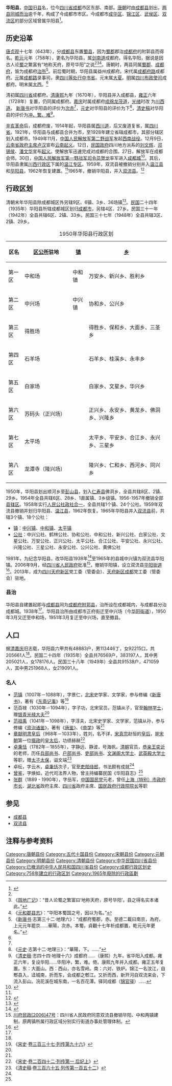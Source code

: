 {{Infobox China County
|county          = 华阳县
|Photo           = <!-- 代表照片 -->
|imagesize       = <!-- 照片尺寸 -->
|Photoname       = <!-- 照片说明 -->
|nickname        = <!-- 简称 -->
|Othername       = <!-- 别称 -->
|Oldname         = 蜀县
|nameorigin      = 地称天府，原号华阳
|map             = <!-- 区县在上级行政区内位置的地图 -->
|mapsize         = <!-- 地图尺寸 -->
|map_caption     = <!-- 地图说明 -->
|mapofstate      = <!-- 所属省级行政区的地理位置 -->
|state           = <!-- 所属省级行政区名 -->
|customimage     = <!-- 自定义图像 适合放置{{Location map}}等内容。-->
 
<!-- 概览 -->
|Belong          = [[四川省|四川省]][[温江专区|温江专区]]
|Types           = [[县|县]]
|admincode       = <!-- 行政区划代码 -->
|founded         = [[唐朝|唐]][[乾元_(唐朝)|乾元]]元年（758年）
|dissolved       = 1965年
|neighbor        = <!-- 毗邻 -->
|seat            = 华阳县中兴镇<ref>今[[双流区|双流区]][[华阳街道|华阳街道]]</ref>
|officerTitle    = <!-- 官衔（默认为“区长”） -->
|officer         = <!-- 首长/区长名字 -->
|officerTitle2   = <!-- 官衔2 -->
|officer2        = <!-- 首长名字2 -->
|division        = 21
|town            = 3
|township        = 18
|subdistrict     = <!-- 街道数 -->
|spirit          = <!-- 城市精神 -->
|dialect         = <!-- 方言 -->
|nation          = <!-- 民族比例 -->
 
<!-- 地理 -->
|coordinate      = <!-- 经纬度 -->
|area_total      = 957
|area_urban      = <!-- 市区总面积（勿带单位：平方千米） -->
|area_builtup    = <!-- 建成区总面积（勿带单位：平方千米） -->
|area land       = <!-- 陆地面积 -->
|area hilly      = <!-- 山地面积 -->  
|area flat       = <!-- 平坦地面积 -->    
|area water      = <!-- 内陆水域面积 -->
|area sea        = <!-- 海域面积 -->
|area beach      = <!-- 沿海滩涂面积 -->
|area shallow    = <!-- 浅海面积 -->
|area deep       = <!-- 深海面积 -->
|elevation       = <!-- 海拔 -->
|L river         = <!-- 最长河流 -->
|L Lakes         = <!-- 最大湖泊 -->
|Coastline       = <!-- 海岸线 -->
|climate         = <!-- 气候类型 -->
|temperature_mean= <!-- 年平均气温 -->
|Precipitation   = <!-- 年降水量 -->
|Sunshine hrs    = <!-- 年日照时数 -->
 
<!-- 人口及经济 -->
|census yr       = 1949
|population_total= 47.1{{r|双流|page=105}}
|Housepop        = <!-- 户籍人口 -->
|Repop           = <!-- 常住人口 -->
|TR              = <!-- 暂住人口 -->
|population_urban= <!-- 市区人口 -->
|population_density= <!-- 人口密度 -->
|density_urban   = <!-- 城区人口密度 -->
|GDP             = <!-- 国内生产总值（勿带单位：元人民币） -->
|GDPPC           = <!-- 人均GDP（勿带单位：元人民币） -->
|GDP as of       = <!-- GDP统计年份 -->
 
<!-- 其他 -->
|time_zone       = UTC+8（[[东八区|东八区]]）
|tree            = <!-- 市树 -->
|flower          = <!-- 市花 -->
|post code       = <!-- 邮政编码 -->
|phone code      = <!-- 电话区号（勿加冠码：0） -->
|carlicense      = <!-- 车牌首号 -->
|web             = <!-- 官方网站 -->
|web_title       = <!-- 网站名称 -->
|footnotes       = <!-- 脚注 -->
}}
'''华阳县'''，[[中国|中国]]旧[[县|县]]名，位今[[四川省|四川省]][[成都市|成都]]市区东部、南部。[[唐朝|唐朝]]时由[[成都县|成都县]]划出，[[两县同城而治|两县同城而治]]逾千年，构成了今成都市市区。今成都市[[成华区|成华区]]、[[锦江区|锦江区]]、[[武侯区|武侯区]]、[[双流区|双流区]]的部分区域曾属华阳县<ref name=":0">{{Cite news|url=http://news.chengdu.cn/2015/0425/1683829.shtml|title=江原、崇宁、华阳……成都历史上消失的古县|author=朱鸿伟|date=2015-04-25|work=华西都市报|accessdate=2018-08-29|archive-date=2018-08-29|archive-url=https://web.archive.org/web/20180829072153/http://news.chengdu.cn/2015/0425/1683829.shtml|dead-url=no}}</ref>。

== 历史沿革 ==
[[唐朝|唐]][[貞觀_(唐朝)|贞观]]十七年（643年），分[[成都县|成都县]]东置[[蜀县|蜀县]]，因为[[蜀郡|蜀郡]]郡治[[成都府|成都府]]的附郭县而得名。[[乾元_(唐朝)|乾元]]元年（758年），更名为华阳县，属[[剑南道|剑南道]]成都府。得名华阳，据说是因古人论[[蜀|蜀]]之繁富有“地称天府，原号华阳”之说<ref name=":0" /><ref>《[[舆地广记|舆地广记]]》：“昔人论蜀之繁富曰‘地称天府，原号华阳’。县之得名实本诸此。”</ref><ref>《[[元和郡县志|元和郡县志]]》：“华阳本蜀国之号，因以为名。”</ref>。唐朝时，两县同属[[蜀郡|蜀郡]]、[[成都府|成都府]]，皆为成都府[[治所|治所]]<ref name=":1">《[[新唐书|新唐书]]·志第三十二·地理六》：“成都府蜀郡，赤。至德二載曰南京，為府，上元元年罷京......華陽，次赤。本蜀，貞觀十七年析成都置，乾元元年更名。”</ref>。前后蜀时期，华阳县属益州成都府。宋代属[[成都府路|成都府路]]成都府。[[元朝|元]]属[[成都路|成都路]]录事司，隶[[四川等处行中书省|四川等处行中书省]]。元末属[[明夏|大夏]]。[[明朝|明]]属[[四川布政使司|四川布政使司]]成都府。明末属[[大西|大西]]。<ref name="华阳"/>{{R|双流|page=62}}

清初属[[四川省_(清)|四川省]]成都府。[[清朝|清]][[康熙|康熙]]九年（1670年），华阳县并入成都县，[[雍正|雍正]]六年（1728年）复置，仍同属成都府。[[嘉庆|嘉庆]]时属成都府[[成绵龙茂道|成绵龙茂道]]，[[光绪|光绪]]时改 为[[川西道|川西道]]{{R|双流|page=62}}。 [[新唐书|新唐书]]对华阳县的评价为[[唐朝行政区划#名称及级别|次赤]]<ref name=":1"/>，[[元史|元史]]对华阳县的评价为下<ref>《[[元史|元史]]·志第十二·地理三》：“華陽，下。……”</ref>，[[清史稿|清史稿]]对华阳县的评价为[[衝繁疲難|冲、繁、难]]<ref>《[[清史稿|清史稿]]·志四十四·地理十六》成都府......（康熙）九年，省华阳入成都。雍正六年，复设华阳......华阳冲，繁，难。倚。康熙九年并入成都。雍正五年复置。东：大面山。西：西山，亦名雪岭。南：六对、铁炉。锦江一名汶江，自郫县入，迳城南，折而东，会成都之郫江。又折而西，新开河自双流来会，下流入彭山。浣花溪在城东南，一名百花潭。驿同成都（[[锦官驿|锦官驿]]）......</ref>。

[[辛亥革命|辛亥革命]]后，成都府废，1914年起，华阳县属[[西川道|西川道]]，后又废道复省，属[[四川省_(中華民國)|四川省]]。1921年，华阳县与成都县合并为市，至1928年建立省辖成都市，其部分辖区划入成都市。1949年11月，[[中国人民解放军第二野战军|中国人民解放军第二野战军]]发起[[西南战役|西南战役]]。12月9日，[[云南省政府主席|云南省政府主席]][[盧漢|卢汉]]宣布[[卢汉云南起义|云南起义]]。12日，[[中華民國政府|民国政府]]四川地方派系的[[刘文辉|刘文辉]]、[[邓锡侯|邓锡侯]]、[[潘文华|潘文华]]宣布[[彭县起义|起义]]。使解放军迅速完成对成都的合围。27日，解放军在成都会师。30日，[[中国人民解放军第一野战军|中国人民解放军第一野战军]][[司令员|司令员]][[贺龙|贺龙]]率军进入[[成都城|成都城]]<ref>{{Cite web |url=http://dangshi.people.com.cn/GB/151935/170754/10245140.html |title=1949成都解放记 |accessdate=2015-09-17 |author=胡跃先 |date=2009-10-23 |work= |publisher=中国共产党新闻网，来源：四川日报 |language=Zh-hans |archive-url=https://web.archive.org/web/20160304085004/http://dangshi.people.com.cn/GB/151935/170754/10245140.html |archive-date=2016-03-04 |dead-url=yes }}</ref>。其后，华阳县隶属[[川西行政区|川西行政区]]下属的[[温江专区|温江专区]]。1959年，双流县被撤销分别并入[[温江县|温江县]]和[[华阳县|华阳县]]，1962年恢复建置。<ref name="晚报" />1965年，撤销华阳县，并入[[双流县|双流县]]。<ref name="晚报">{{cite news|title=华阳当初是古蜀国“三都”之一 曾是“四川首县” 管辖区域直到暑袜街|url=http://news.163.com/16/1230/05/C9GRV5KE000187VI.html|accessdate=2018-02-20|publisher=成都晚报|date=2016-12-30|archive-url=https://web.archive.org/web/20180220212527/http://news.163.com/16/1230/05/C9GRV5KE000187VI.html|archive-date=2018-02-20|dead-url=yes}}</ref>
== 行政区划 ==
清朝末年华阳县除成都城区外另辖9区、6镇、3乡、36场镇<ref name="华阳">{{Cite book|title=中国地方志集成·四川府县志辑⑨ 民国华阳县志|last=[[曾鑑_(光緒拔貢)|曾鉴]]等|first=|publisher=巴蜀书社|year=1992|isbn=7-80523-478-7|location=成都|pages=}}</ref>。[[民国纪年|民国]]二十四年（1935年）华阳县所辖成都城区划归[[成都市|成都市]]，另辖4区、27乡。民国三十一年（1942年）全县共辖6区、2镇、33乡。民国三十七年（1948年）全县共辖3区、2镇、29乡。{{R|双流|page=67-68}}
{| class="wikitable" align=right style="width: 50%;text-align:center"
|+ 1950年华阳县行政区划{{r|双流|page=68}}
|-
! style="width:10%" |区名
! style="width:30%" |[[县辖区_(中华人民共和国)|区公所]]驻地
! style="width:10%" |[[行政建制镇|镇]] 
! style="width:50%" |[[乡级行政区|乡]]
|-
| 第一区 || 中和场 || 中和镇 || 万安乡、新兴乡、胜利乡
|-
| 第二区 || 中兴场 || 中兴镇 || 协和乡、公兴乡
|-
| 第三区 || 得胜场 ||  || 得胜乡、保和乡、大面乡、三圣乡
|-
| 第四区 || 石羊场 ||  || 石羊乡、桂溪乡、永丰乡
|-
| 第五区 || 白家场 ||  || 白家乡、文星乡、华兴乡
|-
| 第六区 || 苏码头（正兴场） ||  || 正兴乡、永安乡、黄龙乡、佛洞乡、兴隆乡
|-
| 第七区 || 太平场 ||  || 太平乡、平安乡、合江乡、永兴乡、三星乡
|-
| 第八区 || 龙潭寺（隆兴场） ||  || 隆兴乡、仁和乡、西河乡、同兴乡
|}
1950年，华阳县划出顺河乡至[[彭山县|彭山县]]，划入[[仁寿县|仁寿县]]佛洞乡，全县共辖8区、2镇、29乡。1954年全县共辖6区、28乡、1直属镇、3乡级镇。1956-1957年撤销全部[[县辖区_(中华人民共和国)|县辖区]]。1958年实行[[人民公社化运动|人民公社政社合一]]，全县共辖1个镇、24个公社。1959年双流县撤销并划归华阳县、[[温江县|温江县]]，1962年恢复。1965年华阳县并入[[双流县|双流县]]前，共辖3个镇、18个公社{{r|双流|page=68-69}}：

*[[行政建制镇|镇]]：[[华阳镇街道|中兴镇]]、[[中和街道|中和镇]]、[[太平镇_(成都市)|太平镇]]
*[[人民公社|公社]]：中兴公社、鹤林公社、协和公社、中和公社、新兴公社、白家公社、文星公社、万安公社、正兴公社、太平公社、合江公社、平安公社、永兴公社、兴隆公社、三星公社、永安公社、公兴公社、黄佛公社
1981年，为纪念华阳县，改华阳县1938年<ref name="#1">{{Cite web|url=http://news.ifeng.com/a/20140927/42098409_0.shtml|title=百年码头通江海(凤凰网)|accessdate=2020-01-16|work=www.ifeng.com|archive-date=2021-04-14|archive-url=https://web.archive.org/web/20210414085517/http://news.ifeng.com/a/20140927/42098409_0.shtml}}</ref>至1965年的县城中兴镇为双流县华阳镇。2006年9月，经[[四川省人民政府|四川省人民政府]]批准<ref>[http://www.sc.gov.cn/zwgk/gggs/mz/200701/t20070114_167735.shtml {{Wayback|url=http://www.sc.gov.cn/zwgk/gggs/mz/200701/t20070114_167735.shtml |date=20180829175531 }} 川府民政[2006<nowiki>]</nowiki>47号]：四川省人民政府同意双流县撤销华阳、中和两镇建制，原两镇所属行政区域分别实行街道办事处管理体制。</ref>，撤销华阳镇，设立双流县[[华阳镇街道|华阳街道]]<ref>{{Cite web|url=http://www.xzqh.org/html/show/sc/18219.html|title=双流区历史沿革_行政区划网(区划地名网)|accessdate=2018-08-28|work=www.xzqh.org|archive-date=2019-03-08|archive-url=https://web.archive.org/web/20190308162457/http://www.xzqh.org/html/show/sc/18219.html|dead-url=no}}</ref>。2013年，成为[[四川天府新区|四川天府新区]]党工委（管委会）、[[四川天府新区#天府新区成都直管区|天府新区成都]]党工委（管委会）驻地。

=== 县治 ===
华阳县自建置起即与[[成都县|成都县]]同为[[成都府|成都府]][[附郭县|附郭县]]，治所设在成都城内，与成都县分治成都城。1938年<ref name="#1"/>，华阳县治所由成都市正府街迁至中兴场（今[[华阳镇街道|华阳街道]]），1950年3月又迁至中和场，1951年3月复迁至中兴场，直至撤县。{{R|双流|page=63}}

== 人口 ==
据[[清朝|清]][[嘉庆|嘉庆]]旧志载，华阳县六甲共有48883户，男113446丁，女92215口，共205661人<ref name="华阳" />。民国二十四年（1935年）全县共76569户，383197人，其中男205021人，女178176人。民国三十八年（1949年）全县共91538户，471059人，其中男251968人，女219091人。{{R|双流|page=104-105}}

=== 名人 ===

* [[范镇_(文学家)|范镇]]（1007年－1088年），字景仁，[[北宋|北宋]]史学家、文学家，参与修编《[[新唐书|新唐书]]》，著有《[[s:东斋记事|东斋记事]]》等<ref name=":2">《[[宋史|宋史]]·[[s:宋史/卷337|卷三百三十七·列传第九十六]]》</ref>
*范百禄（1030年－1094年），字子功，北宋官员，范镇从子，官至[[翰林学士|翰林学士]]，赠[[银青光禄大夫|银青光禄大夫]]<ref name=":2" />
*[[范祖禹|范祖禹]]（1041年－1098年），字淳夫，北宋史学家、文学家，范镇从孙，参与修编《[[资治通鉴|资治通鉴]]》，著有《[[唐鑑_(史書)|唐鉴]]》、《[[帝学|帝学]]》等<ref name=":2" />
* [[章献明肃皇后|章献明肃皇后]]（968年－1033年），姓刘，名不详，[[宋真宗|宋真宗]]赵恒的[[皇后|皇后]]，是[[宋朝|宋朝]]第一位[[摄政|摄政]]的[[皇太后|皇太后]]，功绩赫赫<ref>《[[宋史|宋史]]·[[s:宋史/卷242#章獻明肅劉皇后|卷二百四十二·列传第一  后妃上]]》</ref>
* [[卓秉恬|卓秉恬]]（1782年－1855年），字静远、静波，号海帆，[[清朝|清朝]]官员，[[恭亲王|恭亲王]][[奕䜣|奕䜣]]的老师，历任[[清朝兵部尚书列表|兵部尚书]]、[[清朝户部尚书列表|户部尚书]]、[[清朝吏部尚书|吏部尚书]]、[[大学士|文渊阁大学士]]、[[武英殿大学士|武英殿大学士]]等职，赠[[太子太保|太子太保]]，谥文端<ref name=":3">《[[清史稿|清史稿]]·[[s:清史稿/卷365|卷三百六十五·列传第一百五十二]]》</ref>
* 卓枟，字云木，[[卓秉恬|卓秉恬]]次子，官至[[吏部侍郎|吏部侍郎]]，书法颇有成就<ref name=":3" />
* [[曾鑑_(光緒拔貢)|曾鉴]]，字焕如，近代司法界人物，曾主持编纂民国《华阳县志》<ref name="华阳" />
* [[张群|张群]]（1889 - 1990年），字岳军，[[中国国民党|中国国民党]]元老，曾任[[上海市行政长官列表|上海（特别）市政府市长]]、[[湖北省_(中華民國)|湖北省]]政府主席、[[四川省_(中華民國)|四川省]]政府主席、[[国民政府行政院|国民政府行政院]][[行政院院长|院长]]等职

==参见==
* [[成都县|成都县]]
* [[双流县|双流县]]

==注释与参考资料==
{{reflist|2|refs=
<ref name="双流">{{cite book |author1=成都市双流区地方志编纂委员会 |title=双流县志（1911-1985）（修订版） |date=2016年11月 |publisher=四川科学技术出版社 |location=成都 |url=http://slsz.shuangliu.gov.cn/ebook/pdf/%E5%8F%8C%E6%B5%81%E5%8E%BF%E5%BF%97(1911-1985).pdf |accessdate=2018-08-28 |archive-url=https://web.archive.org/web/20180828203804/http://slsz.shuangliu.gov.cn/ebook/pdf/%E5%8F%8C%E6%B5%81%E5%8E%BF%E5%BF%97(1911-1985).pdf |archive-date=2018-08-28 |dead-url=yes }}</ref>
}}

{{中華民國四川省行政區劃}}
{{DEFAULTSORT:H}}
[[Category:唐朝县份|Category:唐朝县份]]
[[Category:五代十国县份|Category:五代十国县份]]
[[Category:宋朝县份|Category:宋朝县份]]
[[Category:元朝县份|Category:元朝县份]]
[[Category:明朝县份|Category:明朝县份]]
[[Category:清朝县份|Category:清朝县份]]
[[Category:中华民国四川省县份|Category:中华民国四川省县份]]
[[Category:已撤消的中华人民共和国四川省县份|Category:已撤消的中华人民共和国四川省县份]]
[[Category:成都行政区划史|Category:成都行政区划史]]
[[Category:758年建立的行政区划|Category:758年建立的行政区划]]
[[Category:1965年廢除的行政區劃|Category:1965年廢除的行政區劃]]